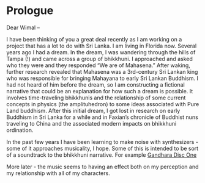 # Prologue {.unnumbered}

Dear Wimal –

I have been thinking of you a great deal recently as I am working on a project that has a lot to do with Sri Lanka. I am living in Florida now. Several years ago I had a dream. In the dream, I was wandering through the hills of Tampa (!) and came across a group of bhikkhuni. I approached and asked who they were and they responded "We are of Mahasena."
After waking, further research revealed that Mahasena was a 3rd-century Sri Lankan king who was responsible for bringing Mahayana to early Sri Lankan Buddhism. I had not heard of him before the dream, so I am constructing a fictional narrative that could be an explanation for how such a dream is possible. It involves time-traveling bhikkhunis and the relationship of some current concepts in physics (the amplituhedron) to some ideas associated with Pure Land buddhism.
After this initial dream, I got lost in research on early Buddhism in Sri Lanka for a while and in Faxian's chronicle of Buddhist nuns traveling to China and the associated modern impacts on bhikkhuni ordination.

In the past few years I have been learning to make noise with synthesizers - some of it approaches musicality, I hope. Some of this is intended to be sort of a soundtrack to the bhikkhuni narrative. For example [Gandhara Disc One](https://karmicresonance.bandcamp.com/album/gandhara-disc-1)

More later - the music seems to having an effect both on my perception and my relationship with all of my characters.
